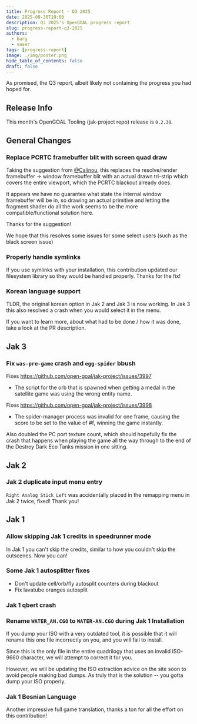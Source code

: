 ```yaml
---
title: Progress Report - Q3 2025
date: 2025-09-30T10:00
description: Q3 2025's OpenGOAL progress report
slug: progress-report-q3-2025
authors:
  - barg
  - vaser
tags: [progress-report]
image: ./img/poster.png
hide_table_of_contents: false
draft: false
---
```


<head>
  <meta name="twitter:card" content="summary_large_image" />
</head>

As promised, the Q3 report, albeit likely not containing the progress you had hoped for.

<!--truncate-->

## Release Info

This month's OpenGOAL Tooling (jak-project repo) release is `0.2.30`.

<div className="row markdownMarginBottom">
  <div className="col col--12">
    <LauncherDownloadLink />
  </div>
</div>

<!-- ## Community Spotlight -->

<!-- ## Known Issues -->

## General Changes

### Replace PCRTC framebuffer blit with screen quad draw <PRLink href="https://github.com/open-goal/jak-project/pull/3980"/>

Taking the suggestion from [@Calinou](https://github.com/open-goal/jak-project/pull/3943#issuecomment-3017359144), this replaces the resolve/render framebuffer -> window framebuffer blit with an actual drawn tri-strip which covers the entire viewport, which the PCRTC blackout already does.

It appears we have no guarantee what state the internal window framebuffer will be in, so drawing an actual primitive and letting the fragment shader do all the work seems to be the more compatible/functional solution here.

Thanks for the suggestion!

We hope that this resolves some issues for some select users (such as the black screen issue)

### Properly handle symlinks <PRLink href="https://github.com/open-goal/jak-project/pull/3990"/>

If you use symlinks with your installation, this contribution updated our filesystem library so they would be handled properly.  Thanks for the fix!

### Korean language support <PRLink href="https://github.com/open-goal/jak-project/pull/3988"/>

TLDR, the original korean option in Jak 2 and Jak 3 is now working.  In Jak 3 this also resolved a crash when you would select it in the menu.

If you want to learn more, about what had to be done / how it was done, take a look at the PR description.

## Jak 3

### Fix `was-pre-game` crash and `egg-spider` bbush <PRLink href="https://github.com/open-goal/jak-project/pull/4000"/>

Fixes https://github.com/open-goal/jak-project/issues/3997
- The script for the orb that is spawned when getting a medal in the satellite game was using the wrong entity name.

Fixes https://github.com/open-goal/jak-project/issues/3998
- The spider-manager process was invalid for one frame, causing the score to be set to the value of #f, winning the game instantly.

Also doubled the PC port texture count, which should hopefully fix the crash that happens when playing the game all the way through to the end of the Destroy Dark Eco Tanks mission in one sitting.

## Jak 2

### Jak 2 duplicate input menu entry <PRLink href="https://github.com/open-goal/jak-project/pull/4024"/>

`Right Analog Stick Left` was accidentally placed in the remapping menu in Jak 2 twice, fixed!  Thank you!

## Jak 1

### Allow skipping Jak 1 credits in speedrunner mode <PRLink href="https://github.com/open-goal/jak-project/pull/3981"/>

In Jak 1 you can't skip the credits, similar to how you couldn't skip the cutscenes.  Now you can!

### Some Jak 1 autosplitter fixes <PRLink href="https://github.com/open-goal/jak-project/pull/3996"/> <PRLink href="https://github.com/open-goal/jak-project/pull/4022"/>

- Don't update cell/orb/fly autosplit counters during blackout
- Fix lavatube oranges autosplit

### Jak 1 qbert crash <PRLink href="https://github.com/open-goal/jak-project/pull/4006"/>

<!-- TODO BARG ill let you talk about this -->

### Rename `WATER_AN.CGO` to `WATER-AN.CGO` during Jak 1 Installation <PRLink href="https://github.com/open-goal/jak-project/pull/3890"/>

If you dump your ISO with a very outdated tool, it is possible that it will rename this one file incorrectly on you, and you will fail to install.

Since this is the only file in the entire quadrilogy that uses an invalid ISO-9660 character, we will attempt to correct it for you.

However, we will be updating the ISO extraction advice on the site soon to avoid people making bad dumps.  As truly that is the solution -- you gotta dump your ISO properly.

### Jak 1 Bosnian Language <PRLink href="https://github.com/open-goal/jak-project/pull/4011"/>

Another impressive full game translation, thanks a ton for all the effort on this contribution!